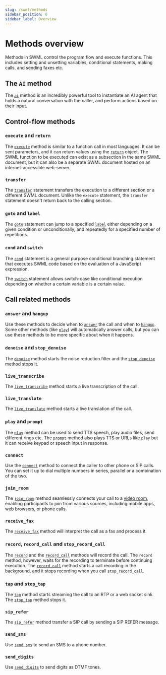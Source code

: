 ```yaml
---
slug: /swml/methods
sidebar_position: 0
sidebar_label: Overview
---
```


# Methods overview

Methods in SWML control the program flow and execute functions.
This includes setting and unsetting variables, conditional statements,
making calls, and sending faxes etc.

## **The `AI` method**

The [`ai`](./ai/index.mdx) method is an incredibly powerful tool to instantiate an AI agent
that holds a natural conversation with the caller, and perform actions based on their input.

## **Control-flow methods**

### `execute` and `return`

The [`execute`](./execute.mdx) method is similar to a function call in most languages. It can be sent parameters,
and it can return values using the [`return`](./return.mdx) object. The SWML function to be executed can
exist as a subsection in the same SWML document, but it can also be a separate SWML document hosted on
an internet-accessible web-server.

### `transfer`

The [`transfer`](./transfer.mdx) statement transfers the execution to a different section or
a different SWML document. Unlike the `execute` statement, the `transfer` statement doesn't return
back to the calling section.

### `goto` and `label`

The [`goto`](./goto.mdx) statement can jump to a specified [`label`](./label.mdx) either depending on a
given condition or unconditionally, and repeatedly for a specified number of repetitions.

### `cond` and `switch`

The [`cond`](./cond.mdx) statement is a general purpose conditional branching statement that
executes SWML code based on the evaluation of a JavaScript expression.

The [`switch`](./switch.mdx) statement allows switch-case like conditional execution depending on whether a certain variable is
a certain value.

## **Call related methods**

### `answer` and `hangup`

Use these methods to decide when to [`answer`](./answer.mdx) the call
and when to [`hangup`](./hangup.mdx). Some other methods (like [`play`](./play.mdx))
will automatically answer calls, but you can use these methods to be more
specific about when it happens.

### `denoise` and `stop_denoise`

The [`denoise`](./denoise.mdx) method starts the noise reduction filter and the
[`stop_denoise`](./stop_denoise.mdx) method stops it.


### `live_transcribe`

The [`live_transcribe`](./live_transcribe/index.mdx) method starts a live transcription of the call.

### `live_translate`

The [`live_translate`](./live_translate/index.mdx) method starts a live translation of the call.

### `play` and `prompt`

The [`play`](./play.mdx) method can be used to send TTS speech, play audio files, send different rings etc.
The [`prompt`](./prompt.mdx) method also plays TTS or URLs like `play` but it can receive
keypad or speech input in response.

### `connect`

Use the [`connect`](./connect/index.mdx) method to connect the caller to other phone or SIP calls.
You can set it up to dial multiple numbers in series, parallel or a combination of the two.

### `join_room`

The [`join_room`](./join_room.mdx) method seamlessly connects your call to a
[video room](/video/conference), enabling participants to
join from various sources, including mobile apps, web browsers, or phone calls.

### `receive_fax`

The [`receive_fax`](./receive_fax.mdx) method will interpret the call as a fax and process it.

### `record`, `record_call` and `stop_record_call`

The [`record`](./record.mdx) and the [`record_call`](./record_call.mdx) methods will record
the call. The `record` method, however, waits for the recording to terminate before continuing
execution. The [`record_call`](./record_call.mdx) method starts a call recording in the
background, and it stops recording when you call [`stop_record_call`](./stop_record_call.mdx).

### `tap` and `stop_tap`

The [`tap`](./tap.mdx) method starts streaming the call to an RTP or a web socket sink.
The [`stop_tap`](./stop_tap.mdx) method stops it.

### `sip_refer`

The [`sip_refer`](./sip_refer.mdx) method transfer a SIP call by sending a SIP REFER
message.

### `send_sms`

Use [`send_sms`](./send_sms.mdx) to send an SMS to a phone number.

### `send_digits`

Use [`send_digits`](./send_digits.mdx) to send digits as DTMF tones.
